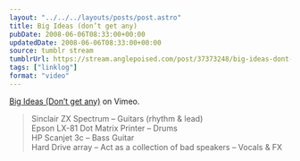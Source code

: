 ```yaml
---
layout: "../../../layouts/posts/post.astro"
title: Big Ideas (don’t get any)
pubDate: 2008-06-06T08:33:00+00:00
updatedDate: 2008-06-06T08:33:00+00:00
source: tumblr stream
tumblrUrl: https://stream.anglepoised.com/post/37373248/big-ideas-dont-get-any-on-vimeo-sinclair-zx
tags: ["linklog"]
format: "video"
---
```



<Vimeo id="https://vimeo.com/1109226" />

[Big Ideas (Don&rsquo;t get any)][1] on Vimeo.

> Sinclair ZX Spectrum &#8211; Guitars (rhythm & lead)<br />
> Epson LX-81 Dot Matrix Printer &#8211; Drums<br />
> HP Scanjet 3c &#8211; Bass Guitar<br />
> Hard Drive array &#8211; Act as a collection of bad speakers &#8211; Vocals & FX

[1]: https://vimeo.com/1109226
